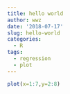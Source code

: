 ```yaml
---
title: hello world
author: wwz
date: '2018-07-17'
slug: hello-world
categories:
  - R
tags:
  - regression
  - plot
---
```

```r
plot(x=1:7,y=2:8)
```

